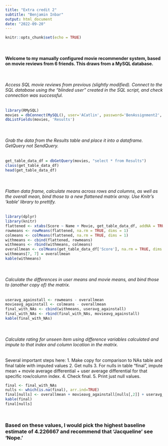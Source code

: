 ---
title: "Extra credit 2"
subtitle: "Benjamin Inbar"
output: html_document
date: "2022-09-20"
---

```{r setup, include=FALSE}
knitr::opts_chunk$set(echo = TRUE)
```

</div>

::: {style="margin-top:50px;"}
#### Welcome to my manually configured movie recommender system, based on movie reviews from 6 friends. This draws from a MySQL database.
:::

::: {style="margin-top:50px;"}
###### Access SQL movie reviews from previous (slightly modified). Connect to the SQL database using the "blinded user" created in the SQL script, and check connection was successful.

```{r warning=FALSE, message=FALSE}
library(RMySQL)
movies = dbConnect(MySQL(), user='ACatlin', password='BenAssignment2', dbname='movie_reviews')
dbListFields(movies, 'Results')
```
:::

::: {style="margin-top:50px;"}
###### Grab the data from the Results table and place it into a dataframe. GetQuery not SendQuery.

```{r}
get_table_data_df = dbGetQuery(movies, "select * from Results")
class(get_table_data_df)
head(get_table_data_df)
```
:::

::: {style="margin-top:50px;"}
###### Flatten data frame, calculate means across rows and columns, as well as the overall mean, bind those to a new flattened matrix array. Use Knitr's 'kable' library to prettify.

```{r warning=FALSE, message=FALSE}
library(dplyr)
library(knitr)
flattened <- xtabs(Score ~ Name + Movie, get_table_data_df, addNA = TRUE)
rowmeans <- rowMeans(flattened, na.rm = TRUE, dims = 1)
colmeans <- colMeans(flattened, na.rm = TRUE, dims = 1)
withmeans <- cbind(flattened, rowmeans)
withmeans <- rbind(withmeans, colmeans)
overallmean <- colMeans(get_table_data_df['Score'], na.rm = TRUE, dims = 1)
withmeans[7, 7] = overallmean
kable(withmeans)
```
:::

::: {style="margin-top:50px;"}
###### Calculate the differences in user means and movie means, and bind those to (another copy of) the matrix.

```{r warning=FALSE, message=FALSE}
useravg_againstall <- rowmeans - overallmean
movieavg_againstall <- colmeans - overallmean
final_with_NAs <- cbind(withmeans, useravg_againstall)
final_with_NAs <- rbind(final_with_NAs, movieavg_againstall)
kable(final_with_NAs)
```
:::

::: {style="margin-top:50px;"}
###### Calculate rating for unseen item using difference variables calculated and impute to that index and column location in the matrix.

Several important steps here: 1. Make copy for comparison to NAs table and final table with imputed values 2. Get nulls 3. For nulls in table "final", impute mean + movie average differential + user average differential for that specific row/column index. 4. Check final. 5. Print just null values.

```{r}
final <- final_with_NAs
nulls <- which(is.na(final), arr.ind=TRUE)
final[nulls] <- overallmean + movieavg_againstall[nulls[,2]] + useravg_againstall[nulls[,1]]
kable(final)
final[nulls]
```
:::

<div style="margin-top:50px;">
### Based on these values, I would pick the highest baseline estimate of 4.226667 and recommend that 'Jacqueline' see 'Nope.'
